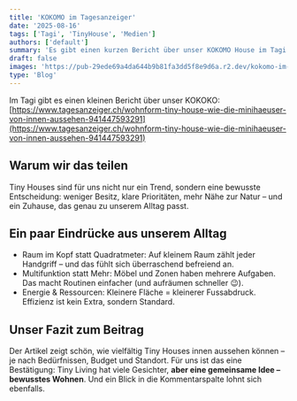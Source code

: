 ```yaml
---
title: 'KOKOMO im Tagesanzeiger'
date: '2025-08-16'
tags: ['Tagi', 'TinyHouse', 'Medien']
authors: ['default']
summary: 'Es gibt einen kurzen Bericht über unser KOKOMO House im Tagi...nur zur Sicherheit: Die guten Jobs haben wir noch immer'
draft: false
images: 'https://pub-29ede69a4da644b9b81fa3dd5f8e9d6a.r2.dev/kokomo-im-tagesanzeiger-titelbild.webp'
type: 'Blog'
---
```


Im Tagi gibt es einen kleinen Bericht über unser KOKOKO: [https://www.tagesanzeiger.ch/wohnform-tiny-house-wie-die-minihaeuser-von-innen-aussehen-941447593291](https://www.tagesanzeiger.ch/wohnform-tiny-house-wie-die-minihaeuser-von-innen-aussehen-941447593291)

## Warum wir das teilen

Tiny Houses sind für uns nicht nur ein Trend, sondern eine bewusste Entscheidung: weniger Besitz, klare Prioritäten, mehr Nähe zur Natur – und ein Zuhause, das genau zu unserem Alltag passt.

## Ein paar Eindrücke aus unserem Alltag

- Raum im Kopf statt Quadratmeter: Auf kleinem Raum zählt jeder Handgriff – und das fühlt sich überraschend befreiend an.
- Multifunktion statt Mehr: Möbel und Zonen haben mehrere Aufgaben. Das macht Routinen einfacher (und aufräumen schneller 😉).
- Energie & Ressourcen: Kleinere Fläche = kleinerer Fussabdruck. Effizienz ist kein Extra, sondern Standard.

## Unser Fazit zum Beitrag

Der Artikel zeigt schön, wie vielfältig Tiny Houses innen aussehen können – je nach Bedürfnissen, Budget und Standort. Für uns ist das eine Bestätigung: Tiny Living hat viele Gesichter, **aber eine gemeinsame Idee – bewusstes Wohnen**.
Und ein Blick in die Kommentarspalte lohnt sich ebenfalls.